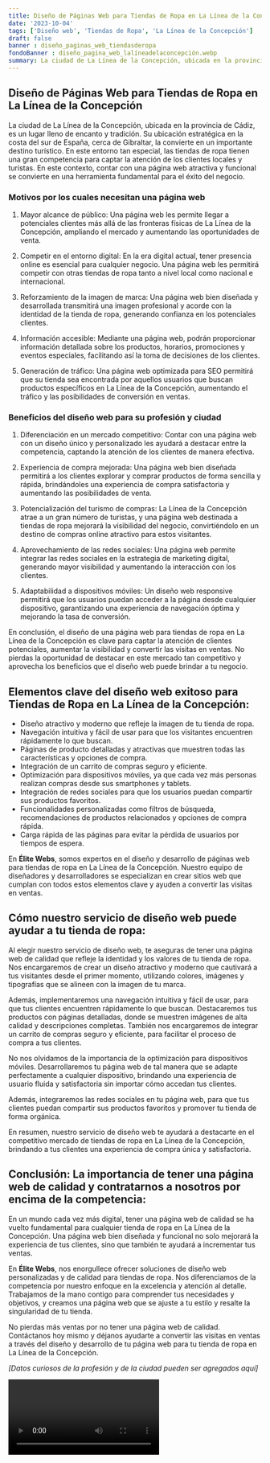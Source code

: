 ```yaml
---
title: Diseño de Páginas Web para Tiendas de Ropa en La Línea de la Concepción
date: '2023-10-04'
tags: ['Diseño web', 'Tiendas de Ropa', 'La Línea de la Concepción']
draft: false
banner : diseño_paginas_web_tiendasderopa
fondoBanner : diseño_pagina_web_lalíneadelaconcepción.webp
summary: La ciudad de La Línea de la Concepción, ubicada en la provincia de Cádiz, es un lugar lleno de encanto y tradición. Su ubicación estratégica en la costa del sur de España, cerca de Gibraltar, la convierte en un importante destino turístico. En este entorno tan especial, las tiendas de ropa tienen una gran competencia para captar la atención de los clientes locales y turistas. En este contexto, contar con una página web atractiva y funcional se convierte en una herramienta fundamental para el éxito del negocio.
---
```


## Diseño de Páginas Web para Tiendas de Ropa en La Línea de la Concepción

La ciudad de La Línea de la Concepción, ubicada en la provincia de Cádiz, es un lugar lleno de encanto y tradición. Su ubicación estratégica en la costa del sur de España, cerca de Gibraltar, la convierte en un importante destino turístico. En este entorno tan especial, las tiendas de ropa tienen una gran competencia para captar la atención de los clientes locales y turistas. En este contexto, contar con una página web atractiva y funcional se convierte en una herramienta fundamental para el éxito del negocio.

### Motivos por los cuales necesitan una página web

1. Mayor alcance de público: Una página web les permite llegar a potenciales clientes más allá de las fronteras físicas de La Línea de la Concepción, ampliando el mercado y aumentando las oportunidades de venta.

2. Competir en el entorno digital: En la era digital actual, tener presencia online es esencial para cualquier negocio. Una página web les permitirá competir con otras tiendas de ropa tanto a nivel local como nacional e internacional.

3. Reforzamiento de la imagen de marca: Una página web bien diseñada y desarrollada transmitirá una imagen profesional y acorde con la identidad de la tienda de ropa, generando confianza en los potenciales clientes.

4. Información accesible: Mediante una página web, podrán proporcionar información detallada sobre los productos, horarios, promociones y eventos especiales, facilitando así la toma de decisiones de los clientes.

5. Generación de tráfico: Una página web optimizada para SEO permitirá que su tienda sea encontrada por aquellos usuarios que buscan productos específicos en La Línea de la Concepción, aumentando el tráfico y las posibilidades de conversión en ventas.

### Beneficios del diseño web para su profesión y ciudad

1. Diferenciación en un mercado competitivo: Contar con una página web con un diseño único y personalizado les ayudará a destacar entre la competencia, captando la atención de los clientes de manera efectiva.

2. Experiencia de compra mejorada: Una página web bien diseñada permitirá a los clientes explorar y comprar productos de forma sencilla y rápida, brindándoles una experiencia de compra satisfactoria y aumentando las posibilidades de venta.

3. Potencialización del turismo de compras: La Línea de la Concepción atrae a un gran número de turistas, y una página web destinada a tiendas de ropa mejorará la visibilidad del negocio, convirtiéndolo en un destino de compras online atractivo para estos visitantes.

4. Aprovechamiento de las redes sociales: Una página web permite integrar las redes sociales en la estrategia de marketing digital, generando mayor visibilidad y aumentando la interacción con los clientes.

5. Adaptabilidad a dispositivos móviles: Un diseño web responsive permitirá que los usuarios puedan acceder a la página desde cualquier dispositivo, garantizando una experiencia de navegación óptima y mejorando la tasa de conversión.

En conclusión, el diseño de una página web para tiendas de ropa en La Línea de la Concepción es clave para captar la atención de clientes potenciales, aumentar la visibilidad y convertir las visitas en ventas. No pierdas la oportunidad de destacar en este mercado tan competitivo y aprovecha los beneficios que el diseño web puede brindar a tu negocio.

<GifSeo />

<Cta />

## Elementos clave del diseño web exitoso para Tiendas de Ropa en La Línea de la Concepción:

- Diseño atractivo y moderno que refleje la imagen de tu tienda de ropa.
- Navegación intuitiva y fácil de usar para que los visitantes encuentren rápidamente lo que buscan.
- Páginas de producto detalladas y atractivas que muestren todas las características y opciones de compra.
- Integración de un carrito de compras seguro y eficiente.
- Optimización para dispositivos móviles, ya que cada vez más personas realizan compras desde sus smartphones y tablets.
- Integración de redes sociales para que los usuarios puedan compartir sus productos favoritos.
- Funcionalidades personalizadas como filtros de búsqueda, recomendaciones de productos relacionados y opciones de compra rápida.
- Carga rápida de las páginas para evitar la pérdida de usuarios por tiempos de espera.

En **Élite Webs**, somos expertos en el diseño y desarrollo de páginas web para tiendas de ropa en La Línea de la Concepción. Nuestro equipo de diseñadores y desarrolladores se especializan en crear sitios web que cumplan con todos estos elementos clave y ayuden a convertir las visitas en ventas.

## Cómo nuestro servicio de diseño web puede ayudar a tu tienda de ropa:

Al elegir nuestro servicio de diseño web, te aseguras de tener una página web de calidad que refleje la identidad y los valores de tu tienda de ropa. Nos encargaremos de crear un diseño atractivo y moderno que cautivará a tus visitantes desde el primer momento, utilizando colores, imágenes y tipografías que se alineen con la imagen de tu marca.

Además, implementaremos una navegación intuitiva y fácil de usar, para que tus clientes encuentren rápidamente lo que buscan. Destacaremos tus productos con páginas detalladas, donde se muestren imágenes de alta calidad y descripciones completas. También nos encargaremos de integrar un carrito de compras seguro y eficiente, para facilitar el proceso de compra a tus clientes.

No nos olvidamos de la importancia de la optimización para dispositivos móviles. Desarrollaremos tu página web de tal manera que se adapte perfectamente a cualquier dispositivo, brindando una experiencia de usuario fluida y satisfactoria sin importar cómo accedan tus clientes.

Además, integraremos las redes sociales en tu página web, para que tus clientes puedan compartir sus productos favoritos y promover tu tienda de forma orgánica.

En resumen, nuestro servicio de diseño web te ayudará a destacarte en el competitivo mercado de tiendas de ropa en La Línea de la Concepción, brindando a tus clientes una experiencia de compra única y satisfactoria.

## Conclusión: La importancia de tener una página web de calidad y contratarnos a nosotros por encima de la competencia:

En un mundo cada vez más digital, tener una página web de calidad se ha vuelto fundamental para cualquier tienda de ropa en La Línea de la Concepción. Una página web bien diseñada y funcional no solo mejorará la experiencia de tus clientes, sino que también te ayudará a incrementar tus ventas.

En **Élite Webs**, nos enorgullece ofrecer soluciones de diseño web personalizadas y de calidad para tiendas de ropa. Nos diferenciamos de la competencia por nuestro enfoque en la excelencia y atención al detalle. Trabajamos de la mano contigo para comprender tus necesidades y objetivos, y creamos una página web que se ajuste a tu estilo y resalte la singularidad de tu tienda.

No pierdas más ventas por no tener una página web de calidad. Contáctanos hoy mismo y déjanos ayudarte a convertir las visitas en ventas a través del diseño y desarrollo de tu página web para tu tienda de ropa en La Línea de la Concepción.

_\[Datos curiosos de la profesión y de la ciudad pueden ser agregados aquí\]_

<Video />

<CtaBot job='Tiendas de Ropa' city='La Línea de la Concepción'/>

<Gmaps query='La Línea de la Concepción+españa+maps' />